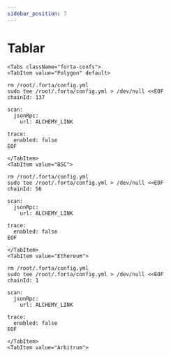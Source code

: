 ```yaml
---
sidebar_position: 7
---
```


# Tablar


```mdx-code-block
<Tabs className="forta-confs">
<TabItem value="Polygon" default>
```

```
rm /root/.forta/config.yml
sudo tee /root/.forta/config.yml > /dev/null <<EOF
chainId: 137

scan:
  jsonRpc:
    url: ALCHEMY_LINK

trace:
  enabled: false
EOF
```

```mdx-code-block
</TabItem>
<TabItem value="BSC">
```

```
rm /root/.forta/config.yml
sudo tee /root/.forta/config.yml > /dev/null <<EOF
chainId: 56

scan:
  jsonRpc:
    url: ALCHEMY_LINK

trace:
  enabled: false
EOF
```

```mdx-code-block
</TabItem>
<TabItem value="Ethereum">
```

``` 
rm /root/.forta/config.yml
sudo tee /root/.forta/config.yml > /dev/null <<EOF
chainId: 1

scan:
  jsonRpc:
    url: ALCHEMY_LINK

trace:
  enabled: false
EOF
```

```mdx-code-block
</TabItem>
<TabItem value="Arbitrum">
```

